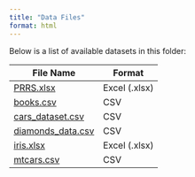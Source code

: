 ```yaml
---
title: "Data Files"
format: html
---
```




Below is a list of available datasets in this folder:

| File Name | Format |
|-----------|--------|
| [PRRS.xlsx](PRRS.xlsx) | Excel (.xlsx) |
| [books.csv](books.csv) | CSV |
| [cars_dataset.csv](cars_dataset.csv) | CSV |
| [diamonds_data.csv](diamonds_data.csv) | CSV |
| [iris.xlsx](iris.xlsx) | Excel (.xlsx) |
| [mtcars.csv](mtcars.csv) | CSV |



